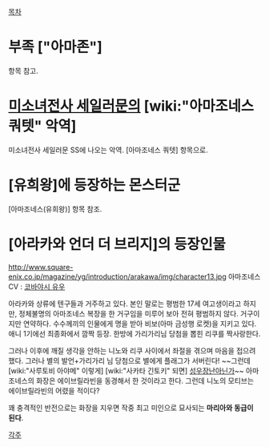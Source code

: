 [[목차]]

= 부족 ["아마존"] =
항목 참고.

= [[미소녀전사 세일러문]]의 [wiki:"아마조네스 쿼텟" 악역] =
미소녀전사 세일러문 SS에 나오는 악역. [아마조네스 쿼텟] 항목으로.

= [유희왕]에 등장하는 몬스터군 =
[아마조네스(유희왕)] 항목 참조.

= [아라카와 언더 더 브리지]의 등장인물 =
http://www.square-enix.co.jp/magazine/yg/introduction/arakawa/img/character13.jpg
아마조네스 CV : [[코바야시 유우]]

아라카와 상류에 텐구들과 거주하고 있다. 본인 말로는 평범한 17세 여고생이라고 하지만, 정체불명의 아마조네스 복장을 한 거구임을 미루어 보아 전혀 평범하지 않다. 거구이지만 연약하다. 수수께끼의 인물에게 명을 받아 비보(아마 금성행 로켓)을 지키고 있다. 애니 1기에선 최종화에서 깜짝 등장. 
한방에 가리가리님 당첨을 뽑힌 리쿠를 짝사랑한다.

그러나 이후에 깨질 생각을 안하는 니노와 리쿠 사이에서 좌절을 겪으며 마음을 접으려했다. 그러나 별의 발언+가리가리 님 당첨으로 별에게 플래그가 서버린다! ~~그런데 [wiki:"사루토비 아야메" 이렇게] [wiki:"사카타 긴토키" 되면] [[성우장난]]아닌가~~ 아마조네스의 화장은 에이브릴라빈을 동경해서 한 것이라고 한다. 그런데 니노의 모티브는 에이브릴라빈의 어렸을 적이다?


꽤 충격적인 반전으로는 화장을 지우면 작중 최고 미인으로 묘사되는 '''마리아와 동급이 된다'''.

[[각주]]
